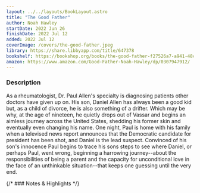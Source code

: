 ```yaml
---
layout: ../../layouts/BookLayout.astro
title: "The Good Father"
author: Noah Hawley
startDate: 2022 Jun 26
finishDate: 2022 Jul 12
added: 2022 Jul 12
coverImage: /covers/the-good-father.jpeg
library: https://share.libbyapp.com/title/647378
bookshelf: https://bookshop.org/books/the-good-father-f27526a7-a941-48ce-a8a0-5d9e14946760/9780307947918
amazon: https://www.amazon.com/Good-Father-Noah-Hawley/dp/0307947912/
---
```


<ReadingTime
startDate  = {frontmatter.startDate}
finishDate = {frontmatter.finishDate}
/>

### Description
As a rheumatologist, Dr. Paul Allen's specialty is diagnosing patients other doctors have given up on. His son, Daniel Allen has always been a good kid but, as a child of divorce, he is also something of a drifter. Which may be why, at the age of nineteen, he quietly drops out of Vassar and begins an aimless journey across the United States, shedding his former skin and eventually even changing his name. One night, Paul is home with his family when a televised news report announces that the Democratic candidate for president has been shot, and Daniel is the lead suspect. Convinced of his son's innocence Paul begins to trace his sons steps to see where Daniel, or perhaps Paul, went wrong, beginning a harrowing journey--about the responsibilities of being a parent and the capacity for unconditional love in the face of an unthinkable situation--that keeps one guessing until the very end.

{/* ### Notes & Highlights */}

<BuyBook
  library   = {frontmatter.library}
  bookshelf = {frontmatter.bookshelf}
  amazon    = {frontmatter.amazon}
/>

